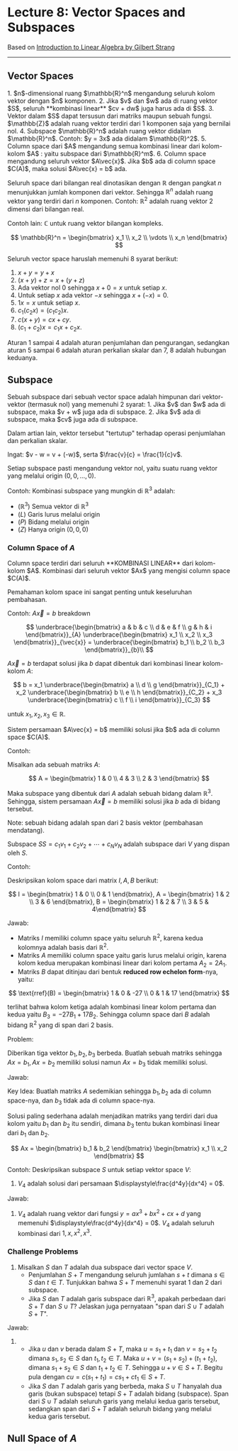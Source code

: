 
# Lecture 8: Vector Spaces and Subspaces

Based on [Introduction to Linear Algebra by Gilbert Strang](https://ocw.mit.edu/resources/res-18-010-a-2020-vision-of-linear-algebra-spring-2020/)

---

## Vector Spaces

<Callout type="info">
1. $n$-dimensional ruang $\mathbb{R}^n$ mengandung seluruh kolom vektor dengan $n$ komponen.
2. Jika $v$ dan $w$ ada di ruang vektor $S$, seluruh **kombinasi linear** $cv + dw$ juga harus ada di $S$.
3. Vektor dalam $S$ dapat tersusun dari matriks maupun sebuah fungsi. $\mathbb{Z}$ adalah ruang vektor terdiri dari 1 komponen saja yang bernilai nol.
4. Subspace $\mathbb{R}^n$ adalah ruang vektor didalam $\mathbb{R}^n$. Contoh: $y = 3x$ ada didalam $\mathbb{R}^2$.
5. Column space dari $A$ mengandung semua kombinasi linear dari kolom-kolom $A$ : yaitu subspace dari $\mathbb{R}^m$.
6. Column space mengandung seluruh vektor $A\vec{x}$. Jika $b$ ada di column space $C(A)$, maka solusi $A\vec{x} = b$ ada.
</Callout>

Seluruh space dari bilangan real dinotasikan dengan $\mathbb{R}$ dengan pangkat $n$ menunjukkan jumlah komponen dari vektor. Sehingga $\mathbb{R}^n$ adalah ruang vektor yang terdiri dari $n$ komponen. Contoh: $\mathbb{R}^2$ adalah ruang vektor 2 dimensi dari bilangan real.

Contoh lain: $\mathbb{C}$ untuk ruang vektor bilangan kompleks.

$$
\mathbb{R}^n = \begin{bmatrix} x_1 \\ x_2 \\ \vdots \\ x_n \end{bmatrix}
$$

Seluruh vector space haruslah memenuhi 8 syarat berikut:

1. $x + y = y + x$
2. $(x + y) + z = x + (y + z)$
3. Ada vektor nol $0$ sehingga $x + 0 = x$ untuk setiap $x$.
4. Untuk setiap $x$ ada vektor $-x$ sehingga $x + (-x) = 0$.
5. $1x = x$ untuk setiap $x$.
6. $c_1(c_2x) = (c_1c_2)x$.
7. $c(x + y) = cx + cy$.
8. $(c_1 + c_2)x = c_1x + c_2x$.

Aturan 1 sampai 4 adalah aturan penjumlahan dan pengurangan, sedangkan aturan 5 sampai 6 adalah aturan perkalian skalar dan 7, 8 adalah hubungan keduanya.

## Subspace

<Callout type="info">
Sebuah subspace dari sebuah vector space adalah himpunan dari vektor-vektor (termasuk nol) yang memenuhi 2 syarat:
1. Jika $v$ dan $w$ ada di subspace, maka $v + w$ juga ada di subspace.
2. Jika $v$ ada di subspace, maka $cv$ juga ada di subspace.
</Callout>

Dalam artian lain, vektor tersebut "tertutup" terhadap operasi penjumlahan dan perkalian skalar.

<Callout type="warning">
Ingat: $v - w = v + (-w)$, serta $\frac{v}{c} = \frac{1}{c}v$.
</Callout>

Setiap subspace pasti mengandung vektor nol, yaitu suatu ruang vektor yang melalui origin $(0, 0, \dots, 0)$.

Contoh: Kombinasi subspace yang mungkin di $\mathbb{R}^3$ adalah:

- $(\mathbb{R}^3)$ Semua vektor di $\mathbb{R}^3$
- $(L)$ Garis lurus melalui origin
- $(P)$ Bidang melalui origin
- $(Z)$ Hanya origin $(0, 0 ,0)$

### Column Space of $A$

<Callout type="info">
Column space terdiri dari seluruh **KOMBINASI LINEAR** dari kolom-kolom $A$. Kombinasi dari seluruh vektor $Ax$ yang mengisi column space $C(A)$.
</Callout>

Pemahaman kolom space ini sangat penting untuk keseluruhan pembahasan.

Contoh: $A\vec{x} = b$ breakdown

$$
\underbrace{\begin{bmatrix} a & b & c \\ d & e & f \\ g & h & i \end{bmatrix}}_{A} \underbrace{\begin{bmatrix} x_1 \\ x_2 \\ x_3 \end{bmatrix}}_{\vec{x}} = \underbrace{\begin{bmatrix} b_1 \\ b_2 \\ b_3 \end{bmatrix}}_{b}\\
$$

$A\vec{x}=b$ terdapat solusi jika $b$ dapat dibentuk dari kombinasi linear kolom-kolom $A$:

$$
b = x_1 \underbrace{\begin{bmatrix} a \\ d \\ g \end{bmatrix}}_{C_1} + x_2 \underbrace{\begin{bmatrix} b \\ e \\ h \end{bmatrix}}_{C_2} + x_3 \underbrace{\begin{bmatrix} c \\ f \\ i \end{bmatrix}}_{C_3}
$$

untuk $x_1, x_2, x_3 \in \mathbb{R}$.

<Callout type="info">
Sistem persamaan $A\vec{x} = b$ memiliki solusi jika $b$ ada di column space $C(A)$.
</Callout>

Contoh:

Misalkan ada sebuah matriks $A$:

$$
A = \begin{bmatrix} 1 & 0 \\ 4 & 3 \\ 2 & 3 \end{bmatrix}
$$

Maka subspace yang dibentuk dari $A$ adalah sebuah bidang dalam $\mathbb{R}^3$. Sehingga, sistem persamaan $A\vec{x} = b$ memiliki solusi jika $b$ ada di bidang tersebut.

Note: sebuah bidang adalah span dari 2 basis vektor (pembahasan mendatang).

Subspace $SS = c_1v_1 + c_2v_2 + \cdots + c_Nv_N$ adalah subspace dari $V$ yang dispan oleh $S$.

Contoh:

Deskripsikan kolom space dari matrix $I, A, B$ berikut:

$$
I = \begin{bmatrix} 1 & 0 \\ 0 & 1 \end{bmatrix}, A = \begin{bmatrix} 1 & 2 \\ 3 & 6 \end{bmatrix}, B = \begin{bmatrix} 1 & 2 & 7 \\ 3 & 5 & 4\end{bmatrix}
$$

Jawab:

- Matriks $I$ memiliki column space yaitu seluruh $\mathbb{R}^2$, karena kedua kolomnya adalah basis dari $\mathbb{R}^2$.
- Matriks $A$ memiliki column space yaitu garis lurus melalui origin, karena kolom kedua merupakan kombinasi linear dari kolom pertama $A_2 = 2A_1$.
- Matriks $B$ dapat ditinjau dari bentuk **reduced row echelon form**-nya, yaitu:

$$
\text{rref}(B) = \begin{bmatrix} 1 & 0 & -27 \\ 0 & 1 & 17 \end{bmatrix}
$$

terlihat bahwa kolom ketiga adalah kombinasi linear kolom pertama dan kedua yaitu $B_3 = -27B_1 + 17B_2$. Sehingga column space dari $B$ adalah bidang $\mathbb{R}^2$ yang di span dari 2 basis.

Problem:

Diberikan tiga vektor $b_1, b_2, b_3$ berbeda. Buatlah sebuah matriks sehingga $Ax = b_1, Ax = b_2$ memiliki solusi namun $Ax = b_3$ tidak memiliki solusi.

Jawab:

Key Idea: Buatlah matriks $A$ sedemikian sehingga $b_1, b_2$ ada di column space-nya, dan $b_3$ tidak ada di column space-nya.

Solusi paling sederhana adalah menjadikan matriks yang terdiri dari dua kolom yaitu $b_1$ dan $b_2$ itu sendiri, dimana $b_3$ tentu bukan kombinasi linear dari $b_1$ dan $b_2$.

$$
Ax = \begin{bmatrix} b_1 & b_2 \end{bmatrix} \begin{bmatrix} x_1 \\ x_2 \end{bmatrix}
$$

Contoh: Deskripsikan subspace $S$ untuk setiap vektor space $V$:

1. $V_4$ adalah solusi dari persamaan $\displaystyle\frac{d^4y}{dx^4} = 0$.

Jawab:

1. $V_4$ adalah ruang vektor dari fungsi $y = ax^3 + bx^2 + cx + d$ yang memenuhi $\displaystyle\frac{d^4y}{dx^4} = 0$. $V_4$ adalah seluruh kombinasi dari $1, x, x^2, x^3$.

### Challenge Problems

1. Misalkan $S$ dan $T$ adalah dua subspace dari vector space $V$.
    - Penjumlahan $S + T$ mengandung seluruh jumlahan $s + t$ dimana $s \in S$ dan $t \in T$. Tunjukkan bahwa $S + T$ memenuhi syarat 1 dan 2 dari subspace.
    - Jika $S$ dan $T$ adalah garis subspace dari $\mathbb{R}^3$, apakah perbedaan dari $S + T$ dan $S \cup T$? Jelaskan juga pernyataan "span dari $S \cup T$ adalah $S + T$".

Jawab:

1.  - Jika $u$ dan $v$ berada dalam $S + T$, maka $u = s_1 + t_1$ dan $v = s_2 + t_2$ dimana $s_1, s_2 \in S$ dan $t_1, t_2 \in T$. Maka $u + v = (s_1 + s_2) + (t_1 + t_2)$, dimana $s_1 + s_2 \in S$ dan $t_1 + t_2 \in T$. Sehingga $u + v \in S + T$. Begitu pula dengan $cu = c(s_1 + t_1) = cs_1 + ct_1 \in S + T$.
    - Jika $S$ dan $T$ adalah garis yang berbeda, maka $S \cup T$ hanyalah dua garis (bukan subspace) tetapi $S + T$ adalah bidang (subspace). Span dari $S \cup T$ adalah seluruh garis yang melalui kedua garis tersebut, sedangkan span dari $S + T$ adalah seluruh bidang yang melalui kedua garis tersebut.

## Null Space of $A$